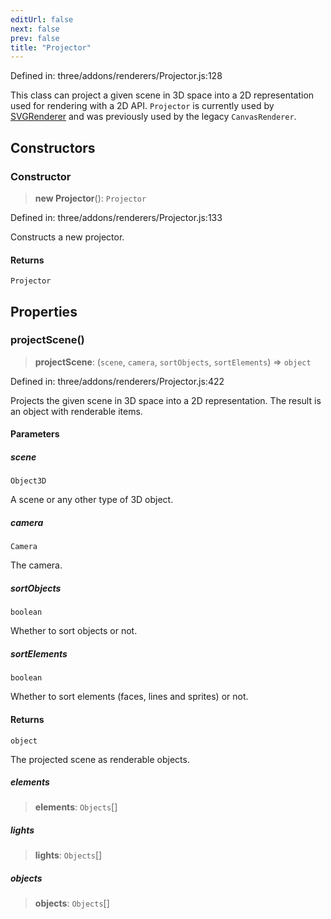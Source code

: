 ```yaml
---
editUrl: false
next: false
prev: false
title: "Projector"
---
```


Defined in: three/addons/renderers/Projector.js:128

This class can project a given scene in 3D space into a 2D representation
used for rendering with a 2D API. `Projector` is currently used by [SVGRenderer](SVGRenderer.html)
and was previously used by the legacy `CanvasRenderer`.

## Constructors

### Constructor

> **new Projector**(): `Projector`

Defined in: three/addons/renderers/Projector.js:133

Constructs a new projector.

#### Returns

`Projector`

## Properties

### projectScene()

> **projectScene**: (`scene`, `camera`, `sortObjects`, `sortElements`) => `object`

Defined in: three/addons/renderers/Projector.js:422

Projects the given scene in 3D space into a 2D representation. The result
is an object with renderable items.

#### Parameters

##### scene

`Object3D`

A scene or any other type of 3D object.

##### camera

`Camera`

The camera.

##### sortObjects

`boolean`

Whether to sort objects or not.

##### sortElements

`boolean`

Whether to sort elements (faces, lines and sprites) or not.

#### Returns

`object`

The projected scene as renderable objects.

##### elements

> **elements**: `Objects`[]

##### lights

> **lights**: `Objects`[]

##### objects

> **objects**: `Objects`[]
